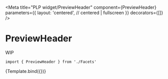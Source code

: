 
<Meta
  title="PLP widget/PreviewHeader"
  component={PreviewHeader}
  parameters={{
    layout: 'centered', // centered | fullscreen
  }}
  decorators={[]}
/>


# PreviewHeader

WIP

```
import { PreviewHeader } from './Facets'
```

<Canvas>
  <Story
    name="PreviewHeader"
    args={{
      filterData: mockPriceFilter,
    }}
  >
    {Template.bind({})}
  </Story>
</Canvas>
